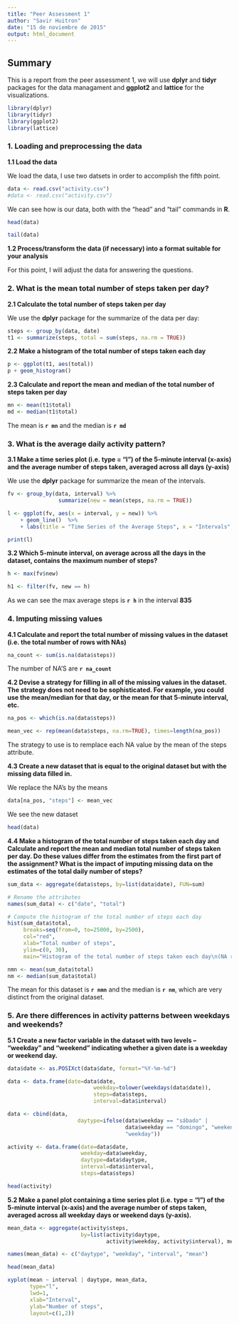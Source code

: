 ```yaml
---
title: "Peer Assessment 1"
author: "Savir Huitron"
date: "15 de noviembre de 2015"
output: html_document
---
```


## Summary

This is a report from the peer assessment 1, we will use **dplyr** and **tidyr** packages for the data managament and **ggplot2** and **lattice** for the visualizations.

```r

library(dplyr)
library(tidyr)
library(ggplot2)
library(lattice)

```

### 1. Loading and preprocessing the data

**1.1 Load the data**

We load the data, I use two datsets in order to accomplish the fifth point. 
```r

data <- read.csv("activity.csv")
#data <- read.csv("activity.csv")

```

We can see how is our data, both with the "head" and "tail" commands in **R**.

```r
head(data)

tail(data)

```


**1.2 Process/transform the data (if necessary) into a format suitable for your analysis**

For this point, I will adjust the data for answering the questions.

### 2. What is the mean total number of steps taken per day? 

**2.1 Calculate the total number of steps taken per day** 

We use the **dplyr** package for the summarize of the data per day: 
```r

steps <- group_by(data, date)
t1 <- summarize(steps, total = sum(steps, na.rm = TRUE))

```

**2.2 Make a histogram of the total number of steps taken each day**

```r
p <- ggplot(t1, aes(total))
p + geom_histogram()

```


**2.3 Calculate and report the mean and median of the total number of steps taken per day**

```r
mn <- mean(t1$total)
md <- median(t1$total)

```

The mean is **`r mn`** and the median is **`r md`**


### 3. What is the average daily activity pattern? 

**3.1 Make a time series plot (i.e. type = "l") of the 5-minute interval (x-axis) and the average number of steps taken, averaged across all days (y-axis)**

We use the **dplyr** package for summarize the mean of the intervals.

```r
fv <- group_by(data, interval) %>%
                summarize(new = mean(steps, na.rm = TRUE))
```

```r
l <- ggplot(fv, aes(x = interval, y = new)) %>%
    + geom_line()  %>%
    + labs(title = "Time Series of the Average Steps", x = "Intervals", y = "Average Steps")
```

```r

print(l)

```

**3.2 Which 5-minute interval, on average across all the days in the dataset, contains the maximum number of steps?**


```r

h <- max(fv$new)

h1 <- filter(fv, new == h)

```

As we can see the max average steps is **`r h`** in the interval **835**

### 4. Imputing missing values

**4.1 Calculate and report the total number of missing values in the dataset (i.e. the total number of rows with NAs)**


```r
na_count <- sum(is.na(data$steps))

```

The number of NA'S are **`r na_count`**


**4.2 Devise a strategy for filling in all of the missing values in the dataset. The strategy does not need to be sophisticated. For example, you could use the mean/median for that day, or the mean for that 5-minute interval, etc.**

```r
na_pos <- which(is.na(data$steps))

mean_vec <- rep(mean(data$steps, na.rm=TRUE), times=length(na_pos))

```

The strategy to use is to remplace each NA value by the mean of the steps attribute.

**4.3 Create a new dataset that is equal to the original dataset but with the missing data filled in.**

We replace the NA's by the means

```r
data[na_pos, "steps"] <- mean_vec

```
We see the new dataset 

```r
head(data)

```

**4.4 Make a histogram of the total number of steps taken each day and Calculate and report the mean and median total number of steps taken per day. Do these values differ from the estimates from the first part of the assignment? What is the impact of imputing missing data on the estimates of the total daily number of steps?**

```r

sum_data <- aggregate(data$steps, by=list(data$date), FUN=sum)

# Rename the attributes
names(sum_data) <- c("date", "total")

# Compute the histogram of the total number of steps each day
hist(sum_data$total, 
     breaks=seq(from=0, to=25000, by=2500),
     col="red", 
     xlab="Total number of steps", 
     ylim=c(0, 30), 
     main="Histogram of the total number of steps taken each day\n(NA replaced by mean value)")

```

```r
nmn <- mean(sum_data$total)
nm <- median(sum_data$total)
```

The mean for this dataset is **`r nmn`** and the median is **`r nm`**, which are very distinct from the original dataset. 

### 5. Are there differences in activity patterns between weekdays and weekends?

**5.1 Create a new factor variable in the dataset with two levels – “weekday” and “weekend” indicating whether a given date is a weekday or weekend day.**

```r

data$date <- as.POSIXct(data$date, format="%Y-%m-%d")

data <- data.frame(date=data$date, 
                           weekday=tolower(weekdays(data$date)), 
                           steps=data$steps, 
                           interval=data$interval)

data <- cbind(data, 
                      daytype=ifelse(data$weekday == "sábado" | 
                                     data$weekday == "domingo", "weekend", 
                                     "weekday"))

activity <- data.frame(date=data$date, 
                       weekday=data$weekday, 
                       daytype=data$daytype, 
                       interval=data$interval,
                       steps=data$steps)


```

```r

head(activity)
```

**5.2 Make a panel plot containing a time series plot (i.e. type = "l") of the 5-minute interval (x-axis) and the average number of steps taken, averaged across all weekday days or weekend days (y-axis).**

```r

mean_data <- aggregate(activity$steps, 
                       by=list(activity$daytype, 
                               activity$weekday, activity$interval), mean)

names(mean_data) <- c("daytype", "weekday", "interval", "mean")

```

```r

head(mean_data)

```



```r

xyplot(mean ~ interval | daytype, mean_data, 
       type="l", 
       lwd=1, 
       xlab="Interval", 
       ylab="Number of steps", 
       layout=c(1,2))

```
